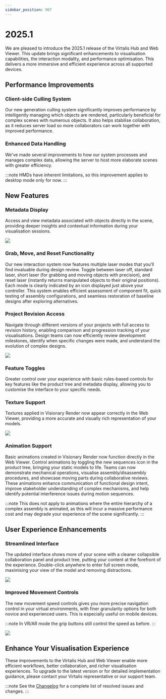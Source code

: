 ```yaml
---
sidebar_position: 987
---
```


# 2025.1

We are pleased to introduce the 2025.1 release of the Virtalis Hub and Web Viewer. This update brings significant enhancements to visualisation capabilities, the interaction modality, and performance optimisation. This delivers a more immersive and efficient experience across all supported devices.

## Performance Improvements

### Client-side Culling System

Our new generation culling system significantly improves performance by intelligently managing which objects are rendered, particularly beneficial for complex scenes with numerous objects. It also helps stabilise collaboration, as it reduces server load so more collaborators can work together with improved performance.

### Enhanced Data Handling

We've made several improvements to how our system processes and manages complex data, allowing the server to host more elaborate scenes with greater efficiency. 

:::note
HMDs have inherent limitations, so this improvement applies to desktop mode only for now.
:::

## New Features

### Metadata Display

Access and view metadata associated with objects directly in the scene, providing deeper insights and contextual information during your visualisation sessions.

![](/img/release-notes/virtalis-hub-and-web-viewer/2025.1-1.png)

### Grab, Move, and Reset Functionality

Our new interaction system now features multiple laser modes that you’ll find invaluable during design review. Toggle between laser off, standard laser, short laser (for grabbing and moving objects with precision), and reset laser (instantly returns manipulated objects to their original positions). Each mode is clearly indicated by an icon displayed just above your controller. This system enables efficient assessment of component fit, quick testing of assembly configurations, and seamless restoration of baseline designs after exploring alternatives.

### Project Revision Access

Navigate through different versions of your projects with full access to revision history, enabling comparison and progression tracking of your visualisations. Design teams can now efficiently review development milestones, identify when specific changes were made, and understand the evolution of complex designs. 

![](/img/release-notes/virtalis-hub-and-web-viewer/2025.1-2.png)

### Feature Toggles

Greater control over your experience with basic rules-based controls for key features like the product tree and metadata display, allowing you to customise the interface to your specific needs.

### Texture Support

Textures applied in Visionary Render now appear correctly in the Web Viewer, providing a more accurate and visually rich representation of your models.

![](/img/release-notes/virtalis-hub-and-web-viewer/2025.1-3.png)

### Animation Support

Basic animations created in Visionary Render now function directly in the Web Viewer. Control animations by toggling the new sequences icon in the product tree, bringing your static models to life. Teams can now demonstrate mechanical operations, visualise assembly/disassembly procedures, and showcase moving parts during collaborative reviews. These animations enhance communication of functional design intent, improve stakeholder understanding of complex mechanisms, and help identify potential interference issues during motion sequences.

:::note
This does not apply to animations where the entire hierarchy of a complex assembly is animated, as this will incur a massive performance cost and may degrade your experience of the scene significantly.
:::

## User Experience Enhancements

### Streamlined Interface

The updated interface shows more of your scene with a cleaner collapsible collaboration panel and product tree, putting your content at the forefront of the experience. Double-click anywhere to enter full screen mode, maximising your view of the model and removing distractions.

![](/img/release-notes/virtalis-hub-and-web-viewer/2025.1-4.png)

### Improved Movement Controls

The new movement speed controls gives you more precise navigation control in your virtual environments, with finer granularity options for both novice and experienced users. This is especially useful on mobile devices.

:::note
In VR/AR mode the grip buttons still control the speed as before.
:::

![](/img/release-notes/virtalis-hub-and-web-viewer/2025.1-5.png)

## Enhance Your Visualisation Experience

These improvements to the Virtalis Hub and Web Viewer enable more efficient workflows, better collaboration, and richer visualisation experiences. To upgrade to the latest version or for detailed implementation guidance, please contact your Virtalis representative or our support team.

:::note
See the [Changelog](../../changelogs/virtalis-hub-and-web-viewer#20251) for a complete list of resolved issues and changes.
:::
